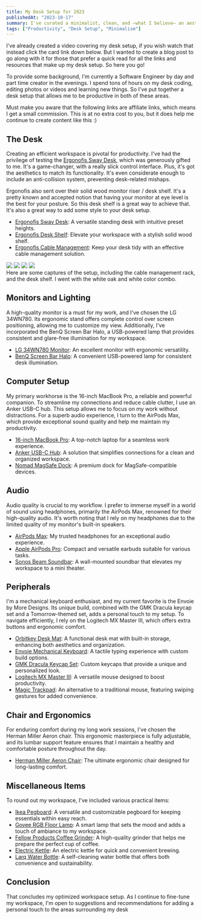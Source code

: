 ```yaml
---
title: My Desk Setup for 2023
publishedAt: "2023-10-17"
summary: I've curated a minimalist, clean, and –what I believe– an aesthetically pleasing workspace to maximize my productivity as a Software Engineer and creator.
tags: ["Productivity", "Desk Setup", "Minimalism"]
---
```


I've already created a video covering my desk setup, if you wish watch that instead click the card link down below. But I wanted to create a blog post to go along with it for those that prefer a quick read for all the links and resources that make up my desk setup. So here you go!

To provide some background, I'm currently a Software Engineer by day and part time creator in the evenings. I spend tons of hours on my desk coding, editing photos or videos and learning new things. So I've put together a desk setup that allows me to be productive in both of these areas.

<LinkPreview
  imageUrl="/blog/desk/thumbnail.png"
  title="Software Engineer's Productive and Minimal Desk Setup (2023)"
  description="Join me as I dive deep into my favorite tech gadgets and home office products. You'll find these items not only stylish but also essential for enhancing your workspace."
  link="https://www.youtube.com/watch?v=Q9Qu-ddjDEE"
/>

<Alert>
  Must make you aware that the following links are affiliate links, which
  means I get a small commission. This is at no extra cost to you, but it does
  help me continue to create content like this :)
</Alert>

## The Desk

Creating an efficient workspace is pivotal for productivity. I've had the privilege of testing the [Ergonofis Sway Desk](https://shrsl.com/49346), which was generously gifted to me. It's a game-changer, with a really slick control interface. Plus, it's got the aesthetics to match its functionality. It's even considerate enough to include an anti-collision system, preventing desk-related mishaps.

Ergonofis also sent over their solid wood monitor riser / desk shelf. It's a pretty known and accepted notion that having your monitor at eye level is the best for your posture. So this desk shelf is a great way to achieve that. It's also a great way to add some style to your desk setup.

- [Ergonofis Sway Desk](https://shrsl.com/49346): A versatile standing desk with intuitive preset heights.
- [Ergonofis Desk Shelf](https://shrsl.com/49342): Elevate your workspace with a stylish solid wood shelf.
- [Ergonofis Cable Management](https://shrsl.com/4933x): Keep your desk tidy with an effective cable management solution.

<div className="grid grid-cols-2 grid-rows-2 gap-2 rounded-lg overflow-clip">
  <Image width={600} height={400} src="/blog/desk/DSC00166.jpg" reset />
  <Image width={600} height={400} src="/blog/desk/DSC00150.jpg" reset />
  <Image width={600} height={400} src="/blog/desk/DSC00160.jpg" reset />
  <Image width={600} height={400} src="/blog/desk/DSC_3253.jpg" reset />
</div>

<figcaption>
  Here are some captures of the setup, including the cable management rack, and
  the desk shelf. I went with the white oak and white color combo.
</figcaption>

## Monitors and Lighting

A high-quality monitor is a must for my work, and I've chosen the LG 34WN780. Its ergonomic stand offers complete control over screen positioning, allowing me to customize my view. Additionally, I've incorporated the BenQ Screen Bar Halo, a USB-powered lamp that provides consistent and glare-free illumination for my workspace.

- [LG 34WN780 Monitor](https://amzn.to/3DJd86G): An excellent monitor with ergonomic versatility.
- [BenQ Screen Bar Halo](https://amzn.to/3fUAfCi): A convenient USB-powered lamp for consistent desk illumination.

## Computer Setup

My primary workhorse is the 16-inch MacBook Pro, a reliable and powerful companion. To streamline my connections and reduce cable clutter, I use an Anker USB-C hub. This setup allows me to focus on my work without distractions. For a superb audio experience, I turn to the AirPods Max, which provide exceptional sound quality and help me maintain my productivity.

- [16-inch MacBook Pro](https://amzn.to/41fkhEH): A top-notch laptop for a seamless work experience.
- [Anker USB-C Hub](https://amzn.to/3Dk9vCV): A solution that simplifies connections for a clean and organized workspace.
- [Nomad MagSafe Dock](https://nomadgoods.com/products/stand-one-silver): A premium dock for MagSafe-compatible devices.

## Audio

Audio quality is crucial to my workflow. I prefer to immerse myself in a world of sound using headphones, primarily the AirPods Max, renowned for their high-quality audio. It's worth noting that I rely on my headphones due to the limited quality of my monitor's built-in speakers.

- [AirPods Max](https://amzn.to/3mie64b): My trusted headphones for an exceptional audio experience.
- [Apple AirPods Pro](https://amzn.to/3UmMQhq): Compact and versatile earbuds suitable for various tasks.
- [Sonos Beam Soundbar](https://amzn.to/46h5E6H): A wall-mounted soundbar that elevates my workspace to a mini theater.

## Peripherals

I'm a mechanical keyboard enthusiast, and my current favorite is the Envoie by More Designs. Its unique build, combined with the GMK Dracula keycap set and a Tomorrow-themed set, adds a personal touch to my setup. To navigate efficiently, I rely on the Logitech MX Master III, which offers extra buttons and ergonomic comfort.

- [Orbitkey Desk Mat](https://amzn.to/3Dm37eu): A functional desk mat with built-in storage, enhancing both aesthetics and organization.
- [Envoie Mechanical Keyboard](http://modedesigns.com): A tactile typing experience with custom build options.
- [GMK Dracula Keycap Set](https://geekhack.org/): Custom keycaps that provide a unique and personalized look.
- [Logitech MX Master III](https://amzn.to/3U5syHG): A versatile mouse designed to boost productivity.
- [Magic Trackpad](https://amzn.to/46gxWyf): An alternative to a traditional mouse, featuring swiping gestures for added convenience.

## Chair and Ergonomics

For enduring comfort during my long work sessions, I've chosen the Herman Miller Aeron chair. This ergonomic masterpiece is fully adjustable, and its lumbar support feature ensures that I maintain a healthy and comfortable posture throughout the day.

- [Herman Miller Aeron Chair](https://www.hermanmiller.com): The ultimate ergonomic chair designed for long-lasting comfort.

## Miscellaneous Items

To round out my workspace, I've included various practical items:

- [Ikea Pegboard](https://www.ikea.com/us/en/p/skadis-pegboard-white-10321618/): A versatile and customizable pegboard for keeping essentials within easy reach.
- [Govee RGB Floor Lamp](https://amzn.to/46m0CA): A smart lamp that sets the mood and adds a touch of ambiance to my workspace.
- [Fellow Products Coffee Grinder](https://amzn.to/46CdXK8): A high-quality grinder that helps me prepare the perfect cup of coffee.
- [Electric Kettle](https://amzn.to/46fGa9M): An electric kettle for quick and convenient brewing.
- [Larq Water Bottle](https://amzn.to/48HyP4v): A self-cleaning water bottle that offers both convenience and sustainability.

## Conclusion

That concludes my optimized workspace setup. As I continue to fine-tune my workspace, I'm open to suggestions and recommendations for adding a personal touch to the areas surrounding my desk
